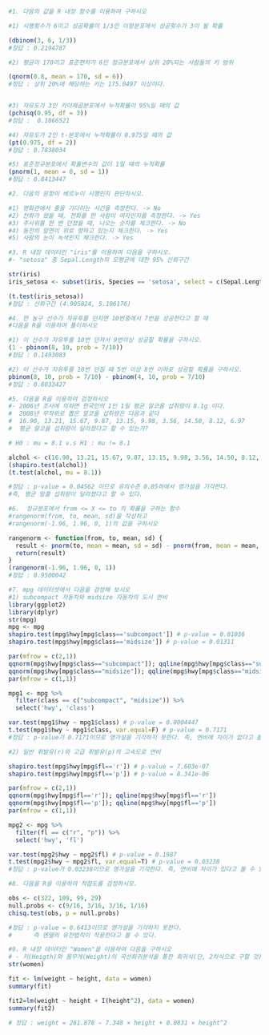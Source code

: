 ```r
#1. 다음의 값을 R 내장 함수를 이용하여 구하시오

#1) 시행횟수가 6이고 성공확률이 1/3인 이항분포에서 성공횟수가 3이 될 확률

(dbinom(3, 6, 1/3))
#정답 : 0.2194787

#2) 평균이 170이고 표준편차가 6인 정규분포에서 상위 20%되는 사람들의 키 범위

(qnorm(0.8, mean = 170, sd = 6))
#정답 : 상위 20%에 해당하는 키는 175.0497 이상이다.


#3) 자유도가 3인 카이제곱분포에서 누적확률이 95%일 때의 값
(pchisq(0.95, df = 3))
#정답 :  0.1866521

#4) 자유도가 2인 t-분포에서 누적확률이 0.975일 때의 값
(pt(0.975, df = 2))
#정답 : 0.7838034

#5) 표준정규분포에서 확률변수의 값이 1일 때의 누적확률
(pnorm(1, mean = 0, sd = 1))
#정답 : 0.8413447

#2. 다음의 문항이 베르누이 시행인지 판단하시오.

#1) 영화관에서 줄을 기다리는 시간을 측정한다. -> No
#2) 전화가 왔을 때, 전화를 한 사람이 여자인지를 측정한다. -> Yes
#3) 주사위를 한 번 던졌을 때, 나오는 숫자를 체크한다. -> No
#4) 동전의 앞면이 위로 향하고 있는지 체크한다. -> Yes
#5) 사람의 눈이 녹색인지 체크한다. -> Yes

#3. R 내장 데이터인 "iris"를 이용하여 다음을 구하시오.
#- "setosa" 종 Sepal.Length의 모평균에 대한 95% 신뢰구간

str(iris)
iris_setosa <- subset(iris, Species == 'setosa', select = c(Sepal.Length))

(t.test(iris_setosa))
#정답 : 신뢰구간 (4.905824, 5.106176)

#4. 한 농구 선수가 자유투를 던지면 10번중에서 7번을 성공한다고 할 때
#다음을 R을 이용하여 풀이하시오

#1) 이 선수가 자유투를 10번 던져서 9번이상 성공할 확률을 구하시오.
(1 - pbinom(8, 10, prob = 7/10))
#정답 : 0.1493083

#2) 이 선수가 자유투를 10번 던질 때 5번 이상 8번 이하로 성공할 확률을 구하시오.
pbinom(8, 10, prob = 7/10) - pbinom(4, 10, prob = 7/10)
#정답 : 0.8033427

#5. 다음을 R을 이용하여 검정하시오
#- 2006년 조사에 의하면 한국인의 1인 1일 평균 알코올 섭취량이 8.1g 이다.
#  2008년 무작위로 뽑은 알코올 섭취량은 다음과 같다
#  16.90, 13.21, 15.67, 9.87, 13.15, 9.98, 3.56, 14.50, 8.12, 6.97
#  평균 알코올 섭취량이 달라졌다고 할 수 있는가?

# H0 : mu = 8.1 v.s H1 : mu != 8.1

alchol <- c(16.90, 13.21, 15.67, 9.87, 13.15, 9.98, 3.56, 14.50, 8.12, 6.97)
(shapiro.test(alchol))
(t.test(alchol, mu = 8.1))

#정답 : p-value = 0.04562 이므로 유의수준 0.05하에서 영가설을 기각한다.
#즉, 평균 알콜 섭취량이 달라졌다고 할 수 있다.

#6.  정규분포에서 from <= X <= to 의 확률을 구하는 함수
#rangenorm(from, to, mean, sd)을 작성하고
#rangenorm(-1.96, 1.96, 0, 1)의 값을 구하시오

rangenorm <- function(from, to, mean, sd) {
  result <- pnorm(to, mean = mean, sd = sd) - pnorm(from, mean = mean, sd = sd)
  return(result)
} 
(rangenorm(-1.96, 1.96, 0, 1))
#정답 : 0.9500042

#7. mpg 데이터셋에서 다음을 검정해 보시오
#1) subcompact 자동차와 midsize 자동차의 도시 연비
library(ggplot2)
library(dplyr)
str(mpg)
mpg <- mpg
shapiro.test(mpg$hwy[mpg$class=='subcompact']) # p-value = 0.01036
shapiro.test(mpg$hwy[mpg$class=='midsize']) # p-value = 0.01311

par(mfrow = c(2,1))
qqnorm(mpg$hwy[mpg$class=="subcompact"]); qqline(mpg$hwy[mpg$class=="subcompact"])
qqnorm(mpg$hwy[mpg$class=="midsize"]); qqline(mpg$hwy[mpg$class=="midsize"])
par(mfrow = c(1,1))

mpg1 <- mpg %>%
  filter(class == c("subcompact", "midsize")) %>%
  select('hwy', 'class')

var.test(mpg1$hwy ~ mpg1$class) # p-value = 0.0004447
t.test(mpg1$hwy ~ mpg1$class, var.equal=F) # p-value = 0.7171
#정답 : p-value가 0.7171이므로 영가설을 기각하지 못한다. 즉, 연비에 차이가 없다고 볼 수 있다.

#2) 일반 휘발유(r)와 고급 휘발유(p)의 고속도로 연비

shapiro.test(mpg$hwy[mpg$fl=='r']) # p-value = 7.603e-07
shapiro.test(mpg$hwy[mpg$fl=='p']) # p-value = 8.341e-06

par(mfrow = c(2,1))
qqnorm(mpg$hwy[mpg$fl=='r']); qqline(mpg$hwy[mpg$fl=='r'])
qqnorm(mpg$hwy[mpg$fl=='p']); qqline(mpg$hwy[mpg$fl=='p'])
par(mfrow = c(1,1))

mpg2 <- mpg %>%
  filter(fl == c("r", "p")) %>%
  select('hwy', 'fl')

var.test(mpg2$hwy ~ mpg2$fl) # p-value = 0.1987
t.test(mpg2$hwy ~ mpg2$fl, var.equal=T) # p-value = 0.03238
#정답 : p-value가 0.03238이므로 영가설을 기각한다. 즉, 연비에 차이가 있다고 볼 수 있다.

#8. 다음을 R을 이용하여 적합도를 검정하시오.

obs <- c(322, 109, 99, 29)
null.probs <- c(9/16, 3/16, 3/16, 1/16)
chisq.test(obs, p = null.probs)

#정답 : p-value = 0.6413이므로 영가설을 기각하지 못한다.
#      즉 멘델의 유전법칙이 작용한다고 볼 수 있다.

#9. R 내장 데이터인 "Women"을 이용하여 다음을 구하시오
# - 키(Heigth)와 몸무게(Weight)의 곡선회귀분석을 통한 회귀식(단, 2차식으로 구할 것)
str(women)

fit <- lm(weight ~ height, data = women)
summary(fit)

fit2=lm(weight ~ height + I(height^2), data = women)
summary(fit2)

# 정답 : weight = 261.878 − 7.348 × height + 0.0831 × height^2
```

